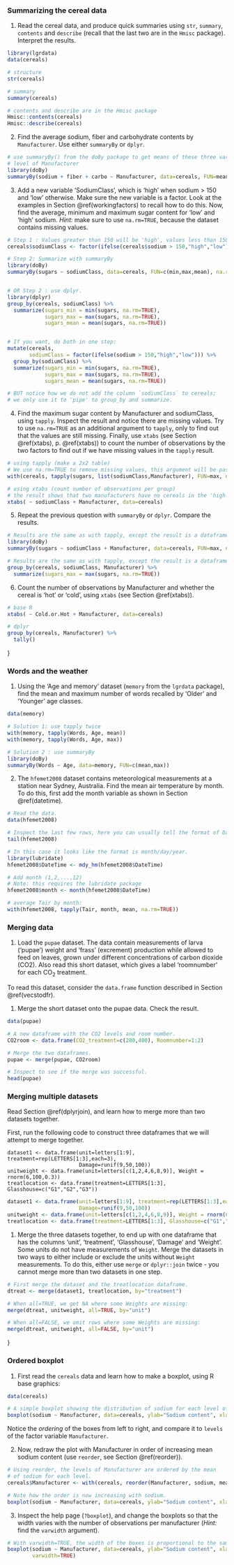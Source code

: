 


### Summarizing the cereal data

1. Read the cereal data, and produce quick summaries using `str`, `summary`,  `contents` and `describe` (recall that the last two are in the `Hmisc` package). Interpret the results.

```r
library(lgrdata)
data(cereals)

# structure
str(cereals)

# summary
summary(cereals)

# contents and describe are in the Hmisc package
Hmisc::contents(cereals)
Hmisc::describe(cereals)
```



2. Find the average sodium, fiber and carbohydrate contents by `Manufacturer`. Use either `summaryBy` or `dplyr`.
```r
# use summaryBy() from the doBy package to get means of these three variables by every
# level of Manufacturer
library(doBy)
summaryBy(sodium + fiber + carbo ~ Manufacturer, data=cereals, FUN=mean)
```


3. Add a new variable 'SodiumClass', which is 'high' when sodium > 150 and 'low' otherwise. Make sure the new variable is a factor. Look at the examples in Section  \@ref(workingfactors) to recall how to do this. Now, find the average, minimum and maximum sugar content for 'low' and 'high' sodium. *Hint:* make sure to use `na.rm=TRUE`, because the dataset contains missing values.
```r
# Step 1 : Values greater than 150 will be 'high', values less than 150 'low'
cereals$sodiumClass <- factor(ifelse(cereals$sodium > 150,"high","low"))

# Step 2: Summarize with summaryBy
library(doBy)
summaryBy(sugars ~ sodiumClass, data=cereals, FUN=c(min,max,mean), na.rm=TRUE)


# OR Step 2 : use dplyr.
library(dplyr)
group_by(cereals, sodiumClass) %>%
  summarize(sugars_min = min(sugars, na.rm=TRUE),
            sugars_max = max(sugars, na.rm=TRUE),
            sugars_mean = mean(sugars, na.rm=TRUE))


# If you want, do both in one step:
mutate(cereals, 
       sodiumClass = factor(ifelse(sodium > 150,"high","low"))) %>% 
  group_by(sodiumClass) %>%
  summarize(sugars_min = min(sugars, na.rm=TRUE),
            sugars_max = max(sugars, na.rm=TRUE),
            sugars_mean = mean(sugars, na.rm=TRUE))

# BUT notice how we do not add the column `sodiumClass` to cereals;
# we only use it to 'pipe' to group_by and summarize.

```


4. Find the maximum sugar content by Manufacturer and sodiumClass, using `tapply`. Inspect the result and notice there are missing values. Try to use `na.rm=TRUE` as an additional argument to `tapply`, only to find out that the values are still missing. Finally, use `xtabs` (see Section  \@ref(xtabs), p.  \@ref(xtabs)) to count the number of observations by the two factors to find out if we have missing values in the `tapply` result.

```r
# using tapply (make a 2x2 table)
# We use na.rm=TRUE to remove missing values, this argument will be passed to max()
with(cereals, tapply(sugars, list(sodiumClass,Manufacturer), FUN=max, na.rm=TRUE))

# using xtabs (count number of observations per group)
# the result shows that two manufacturers have no cereals in the 'high' sodium class
xtabs( ~ sodiumClass + Manufacturer, data=cereals)
```

5. Repeat the previous question with `summaryBy` or `dplyr`. Compare the results.

```r
# Results are the same as with tapply, except the result is a dataframe, not a 2x2 table.
library(doBy)
summaryBy(sugars ~ sodiumClass + Manufacturer, data=cereals, FUN=max, na.rm=TRUE)

# Results are the same as with tapply, except the result is a dataframe, not a 2x2 table.
group_by(cereals, sodiumClass, Manufacturer) %>% 
  summarize(sugars_max = max(sugars, na.rm=TRUE))
```

6. Count the number of observations by Manufacturer and whether the cereal is 'hot' or 'cold', using `xtabs` (see Section  \@ref(xtabs)).

```r
# base R
xtabs( ~ Cold.or.Hot + Manufacturer, data=cereals)

# dplyr
group_by(cereals, Manufacturer) %>%
  tally()
```


}


### Words and the weather

1. Using the 'Age and memory' dataset (`memory` from the `lgrdata` package), find the mean and maximum number of words recalled by 'Older' and 'Younger' age classes.

```r
data(memory)

# Solution 1: use tapply twice
with(memory, tapply(Words, Age, mean))
with(memory, tapply(Words, Age, max))

# Solution 2 : use summaryBy
library(doBy)
summaryBy(Words ~ Age, data=memory, FUN=c(mean,max))
```

2. The `hfemet2008` dataset contains meteorological measurements at a station near Sydney, Australia. Find the mean air temperature by month. To do this, first add the month variable as shown in Section  \@ref(datetime).

```r
# Read the data.
data(hfemet2008)

# Inspect the last few rows, here you can usually tell the format of DateTime
tail(hfemet2008)

# In this case it looks like the format is month/day/year.
library(lubridate)
hfemet2008$DateTime <- mdy_hm(hfemet2008$DateTime)

# Add month (1,2,...,12)
# Note: this requires the lubridate package
hfemet2008$month <- month(hfemet2008$DateTime)

# average Tair by month:
with(hfemet2008, tapply(Tair, month, mean, na.rm=TRUE))
```


### Merging data


1. Load the `pupae` dataset. The data contain measurements of larva ('pupae') weight and 'frass' (excrement) production while allowed to feed on leaves, grown under different concentrations of carbon dioxide (CO2). Also read this short dataset, which gives a label 'roomnumber' for each CO$_2$ treatment.

\begin{verbatim}
|CO2_treatment |Roomnumber  |
|-------------:|-----------:|
|280           |1           |
|400           |2           |
\end{verbatim}

To read this dataset, consider the `data.frame` function described in Section  \@ref(vecstodfr).

1. Merge the short dataset onto the pupae data. Check the result.

```r
data(pupae)

# A new dataframe with the CO2 levels and room number.
CO2room <- data.frame(CO2_treatment=c(280,400), Roomnumber=1:2)

# Merge the two dataframes.
pupae <- merge(pupae, CO2room)

# Inspect to see if the merge was successful.
head(pupae)
```



### Merging multiple datasets

Read Section  \@ref(dplyrjoin), and learn how to merge more than two datasets together.

First, run the following code to construct three dataframes that we will attempt to merge together.

```
dataset1 <- data.frame(unit=letters[1:9], treatment=rep(LETTERS[1:3],each=3),
                       Damage=runif(9,50,100))
unitweight <- data.frame(unit=letters[c(1,2,4,6,8,9)], Weight = rnorm(6,100,0.3))
treatlocation <- data.frame(treatment=LETTERS[1:3], Glasshouse=c("G1","G2","G3"))
```

```r
dataset1 <- data.frame(unit=letters[1:9], treatment=rep(LETTERS[1:3],each=3),
                       Damage=runif(9,50,100))
unitweight <- data.frame(unit=letters[c(1,2,4,6,8,9)], Weight = rnorm(6,100,0.3))
treatlocation <- data.frame(treatment=LETTERS[1:3], Glasshouse=c("G1","G2","G3"))
```


1. Merge the three datasets together, to end up with one dataframe that has the columns 'unit', 'treatment', 'Glasshouse', 'Damage' and 'Weight'. Some units do not have measurements of `Weight`. Merge the datasets in two ways to either include or exclude the units without `Weight` measurements. To do this, either use `merge` or `dplyr::join` twice - you cannot merge more than two datasets in one step.

```r
# First merge the dataset and the treatlocation dataframe.
dtreat <- merge(dataset1, treatlocation, by="treatment")

# When all=TRUE, we get NA where some Weights are missing:
merge(dtreat, unitweight, all=TRUE, by="unit")

# When all=FALSE, we omit rows where some Weights are missing:
merge(dtreat, unitweight, all=FALSE, by="unit")

```

}


### Ordered boxplot

1. First read the `cereals` data and learn how to make a boxplot, using R base graphics:

```r
data(cereals)

# A simple boxplot showing the distribution of sodium for each level of Manufacturer.
boxplot(sodium ~ Manufacturer, data=cereals, ylab="Sodium content", xlab="Manufacturer")
```

Notice the *ordering* of the boxes from left to right, and compare it to `levels` of the factor variable `Manufacturer`.


2. Now, redraw the plot with Manufacturer in order of increasing mean sodium content (use `reorder`, see Section  \@ref(reorder)).

```r
# Using reorder, the levels of Manufacturer are ordered by the mean 
# of sodium for each level.
cereals$Manufacturer <- with(cereals, reorder(Manufacturer, sodium, mean))

# Note how the order is now increasing with sodium.
boxplot(sodium ~ Manufacturer, data=cereals, ylab="Sodium content", xlab="Manufacturer")
```

3. Inspect the help page (`?boxplot`), and change the boxplots so that the width varies with the number of observations per manufacturer (*Hint:* find the `varwidth` argument).

```r
# With varwidth=TRUE, the width of the boxes is proportional to the sample size.
boxplot(sodium ~ Manufacturer, data=cereals, ylab="Sodium content", xlab="Manufacturer",
        varwidth=TRUE)
```


<!-- ### Variances in the I x F {#ifvariance} -->

<!-- Here, we use the tree inventory data from the irrigation by fertilization (I x F) experiment in the Hawkesbury Forest Experiment (HFE) (see Section  \@ref(ifdata}, p.  \@ref(ifdata}). -->

<!-- } -->
<!-- 1. Use only data from 2012 for this exercise. You can use the file \file{HFEIFplotmeans2012.csv} if you want to skip this step. -->
<!-- ```{r } -->
<!-- # Read and prepare data. To use year(), the lubridate package must be loaded. -->
<!-- hfeif <- read.csv('HFEIFplotmeans.csv', stringsAsFactors=FALSE) -->
<!-- hfeif$Date <- as.Date(mdy(hfeif$Date)) -->
<!-- hfeif$Year <- year(hfeif$Date) -->
<!-- hfeif2012 <- subset(hfeif, Year == 2012) -->
<!-- ``` -->

<!-- \item{#ite:variances} \intermed There are four treatments in the dataframe. Calculate the variance of diameter for each of the treatments (this should give four values). These are the *within-treatment* variances. Also calculate the variance of tree diameter across all plots (this is one number). This is the *plot-to-plot variance*. -->

<!-- ```{r } -->
<!-- # Variances across plots within treatments  -->
<!-- withinvar <- with(hfeif2012, tapply(diameter,treat,FUN=var)) -->

<!-- # Variance of diameter across all plots -->
<!-- plotvar <- var(hfeif2012$diameter) -->
<!-- ``` -->


<!-- 1. In \ref{ite:variances}, also calculate the mean within-treatment variance. Compare the value to the plot-to-plot variance. What can you tentatively conclude about the treatment effect? -->
<!-- ```{r } -->
<!-- # Average within-treatment variance -->
<!-- mean(withinvar) -->

<!-- # Variance across all plots -->
<!-- plotvar -->

<!-- # Variance within treatments seems much smaller than -->
<!-- # the variance across all plots. -->
<!-- # This indicates that there is likely a treatment effect. -->
<!-- ``` -->


<!-- } -->






